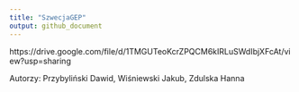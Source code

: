 ```yaml
---
title: "SzwecjaGEP"
output: github_document
---
```


https://drive.google.com/file/d/1TMGUTeoKcrZPQCM6kIRLuSWdIbjXFcAt/view?usp=sharing

Autorzy: Przybyliński Dawid, Wiśniewski Jakub, Zdulska Hanna
